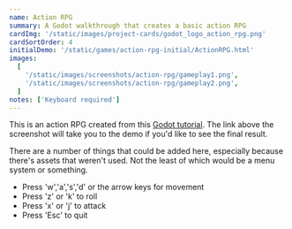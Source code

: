 ```yaml
---
name: Action RPG
summary: A Godot walkthrough that creates a basic action RPG
cardImg: '/static/images/project-cards/godot_logo_action_rpg.png'
cardSortOrder: 4
initialDemo: '/static/games/action-rpg-initial/ActionRPG.html'
images:
  [
    '/static/images/screenshots/action-rpg/gameplay1.png',
    '/static/images/screenshots/action-rpg/gameplay2.png',
  ]
notes: ['Keyboard required']
---
```


This is an action RPG created from this [Godot tutorial][1]. The link above the screenshot will take you to the demo if
you'd like to see the final result.

There are a number of things that could be added here, especially because there's assets that weren't used. Not the
least of which would be a menu system or something.

- Press 'w','a','s','d' or the arrow keys for movement
- Press 'z' or 'k' to roll
- Press 'x' or 'j' to attack
- Press 'Esc' to quit

[1]: https://www.youtube.com/playlist?list=PL9FzW-m48fn2SlrW0KoLT4n5egNdX-W9a
